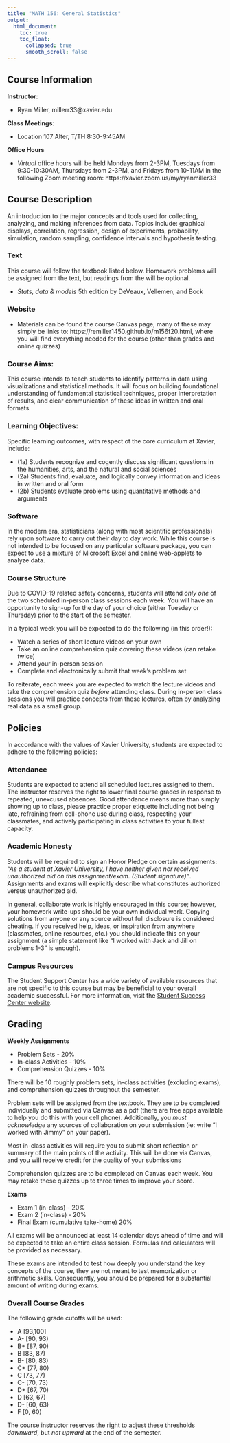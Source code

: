 ```yaml
---
title: "MATH 156: General Statistics"
output:
  html_document:
    toc: true
    toc_float:
      collapsed: true
      smooth_scroll: false
---
```


## Course Information

**Instructor**:

- Ryan Miller, millerr33\@xavier.edu 

**Class Meetings**: 

- Location 107 Alter, T/TH 8:30-9:45AM

**Office Hours**

- *Virtual* office hours will be held Mondays from 2-3PM, Tuesdays from 9:30-10:30AM, Thursdays from 2-3PM, and Fridays from 10-11AM in the following Zoom meeting room: https://xavier.zoom.us/my/ryanmiller33

## Course Description

An introduction to the major concepts and tools used for collecting, analyzing, and making inferences from data. Topics include: graphical displays, correlation, regression, design of experiments, probability, simulation, random sampling, confidence intervals and hypothesis testing.

### Text

This course will follow the textbook listed below.  Homework problems will be assigned from the text, but readings from the will be optional.

- *Stats, data & models* 5th edition by DeVeaux, Vellemen, and Bock

### Website

- Materials can be found the course Canvas page, many of these may simply be links to: https://remiller1450.github.io/m156f20.html, where you will find everything needed for the course (other than grades and online quizzes)

### Course Aims:

This course intends to teach students to identify patterns in data using visualizations and statistical methods.  It will focus on building foundational understanding of fundamental statistical techniques, proper interpretation of results, and clear communication of these ideas in written and oral formats.

### Learning Objectives:

Specific learning outcomes, with respect ot the core curriculum at Xavier, include:

- (1a) Students recognize and cogently discuss significant questions in the humanities, arts, and
the natural and social sciences
- (2a) Students find, evaluate, and logically convey information and ideas in written and oral
form
- (2b) Students evaluate problems using quantitative methods and arguments

### Software

In the modern era, statisticians (along with most scientific professionals) rely upon software to carry out their day to day work. While this course is not intended to be focused on any particular software package, you can expect to use a mixture of Microsoft Excel and online web-applets to analyze data.  

### Course Structure

Due to COVID-19 related safety concerns, students will attend *only one* of the two scheduled in-person class sessions each week.  You will have an opportunity to sign-up for the day of your choice (either Tuesday or Thursday) prior to the start of the semester.

In a typical week you will be expected to do the following (in this order!):

- Watch a series of short lecture videos on your own
- Take an online comprehension quiz covering these videos (can retake twice)
- Attend your in-person session
- Complete and electronically submit that week's problem set

To reiterate, each week you are expected to watch the lecture videos and take the comprehension quiz *before* attending class.  During in-person class sessions you will practice concepts from these lectures, often by analyzing real data as a small group.

## Policies

In accordance with the values of Xavier University, students are expected to adhere to the following policies:

### Attendance

Students are expected to attend all scheduled lectures assigned to them.  The instructor reserves the right to lower final course grades in response to repeated, unexcused absences.  Good attendance means more than simply showing up to class, please practice proper etiquette including not being late, refraining from cell-phone use during class, respecting your classmates, and actively participating in class activities to your fullest capacity.

### Academic Honesty

Students will be required to sign an Honor Pledge on certain assignments: *"As a student at Xavier University, I have neither given nor received unauthorized aid on this assignment/exam. (Student signature)"*.  Assignments and exams will explicitly describe what constitutes authorized versus unauthorized aid.

In general, collaborate work is highly encouraged in this course; however, your homework write-ups should be your own individual work.  Copying solutions from anyone or any source without full disclosure is considered cheating.  If you received help, ideas, or inspiration from anywhere (classmates, online resources, etc.) you should indicate this on your assignment (a simple statement like "I worked with Jack and Jill on problems 1-3" is enough).

### Campus Resources

The Student Support Center has a wide variety of available resources that are not specific to this course but may be beneficial to your overall academic successful.  For more information, visit the [Student Success Center website](https://www.xavier.edu/success/success-coaching/index).


## Grading

**Weekly Assignments**

- Problem Sets - 20%
- In-class Activities - 10%
- Comprehension Quizzes - 10%

There will be 10 roughly problem sets, in-class activities (excluding exams), and comprehension quizzes throughout the semester.  

Problem sets will be assigned from the textbook. They are to be completed individually and submitted via Canvas as a pdf (there are free apps available to help you do this with your cell phone).  Additionally, you *must acknowledge* any sources of collaboration on your submission (ie: write "I worked with Jimmy" on your paper).

Most in-class activities will require you to submit short reflection or summary of the main points of the activity.  This will be done via Canvas, and you will receive credit for the quality of your submissions

Comprehension quizzes are to be completed on Canvas each week.  You may retake these quizzes up to three times to improve your score.

**Exams**

- Exam 1 (in-class) - 20%
- Exam 2 (in-class) - 20%
- Final Exam (cumulative take-home) 20%

All exams will be announced at least 14 calendar days ahead of time and will be expected to take an entire class session. Formulas and calculators will be provided as necessary. 

These exams are intended to test how deeply you understand the key concepts of the course, they are not meant to test memorization or arithmetic skills.  Consequently, you should be prepared for a substantial amount of writing during exams.



### Overall Course Grades

The following grade cutoffs will be used:

- A [93,100]
- A- [90, 93)
- B+ [87, 90)
- B [83, 87)
- B- [80, 83)
- C+ [77, 80)
- C [73, 77)
- C- [70, 73)
- D+ [67, 70)
- D [63, 67)
- D- [60, 63)
- F [0, 60)

The course instructor reserves the right to adjust these thresholds *downward*, but *not upward* at the end of the semester.  

    